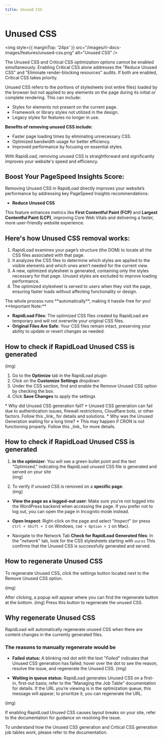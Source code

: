 ```yaml
---
title: Unused CSS
--- 
```


 
# Unused CSS

<img style={{ marginTop: '24px' }} 
src="/images/rl-docs-images/features/unused-css.png" alt="Unused CSS" />

<Callout emoji="📒">
  The Unused CSS and Critical CSS optimization options cannot be enabled simultaneously. Enabling Critical CSS alone addresses the 
  "Reduce Unused CSS" and "Eliminate render-blocking resources" audits. If both are enabled, Critical CSS takes priority.
</Callout>

Unused CSS refers to the portions of stylesheets (not entire files) loaded by the browser but not applied to any elements on the 
page during its initial or complete rendering. This can include:

*   Styles for elements not present on the current page.
*   Framework or library styles not utilized in the design.
*   Legacy styles for features no longer in use.

  

**Benefits of removing unused CSS include:**

*   Faster page loading times by eliminating unnecessary CSS.
*   Optimized bandwidth usage for better efficiency.
*   Improved performance by focusing on essential styles.

With RapidLoad, removing unused CSS is straightforward and significantly improves your website's speed and efficiency.

  

## Boost Your PageSpeed Insights Score:

Removing Unused CSS in RapidLoad directly improves your website’s performance by addressing key PageSpeed Insights recommendations:

* **Reduce Unused CSS**

This feature enhances metrics like **First Contentful Paint (FCP)** and **Largest Contentful Paint (LCP)**, improving Core Web Vitals and delivering a faster, more user-friendly website experience.

## Here's how Unused CSS removal works:

1. RapidLoad examines your page’s structure (the DOM) to locate all the CSS files associated with that page.
2. It analyzes the CSS files to determine which styles are applied to the visible elements and which ones aren’t needed for the current view.
3. A new, optimized stylesheet is generated, containing only the styles necessary for that page. Unused styles are excluded to improve loading performance.
4. The optimized stylesheet is served to users when they visit the page, ensuring faster loads without affecting functionality or design.

<div style={{ textAlign: 'center' }}>
    The whole process runs **automatically**, making it hassle-free for you!
</div>

<Callout type="error" emoji="️📌">
**Important Note:**

*   **RapidLoad Files**: The optimized CSS files created by RapidLoad are 
temporary and will not overwrite your original CSS files.
*   **Original Files Are Safe**: Your CSS files remain intact, preserving your 
ability to update or revert changes as needed.
</Callout>

## How to check if RapidLoad Unused CSS is generated
(img)

1. Go to the **Optimize** tab in the RapidLoad plugin
2. Click on the **Customize Settings** dropdown
3. Under the CSS section, find and enable the Remove Unused CSS option by checking the box.
4. Click **Save Changes** to apply the settings

<Callout type="error" emoji="️📌">
*   Why did Unused CSS generation fail?
    * Unused CSS generation can fail due to authentication issues, firewall 
    restrictions, Cloudflare bots, or other factors. Follow this _link_ for 
    details and solutions.
*   Why was the Unused Generation waiting for a long time?
    * This may happen if CRON is not functioning properly. Follow this 
    _link_ for more details.
</Callout>

## How to check if RapidLoad Unused CSS is generated

1. **In the optimizer**: You will see a green bullet point and the text 
"Optimized," indicating the RapidLoad unused CSS file is generated and served on 
your site  
(img)

2. To verify if unused CSS is removed on a **specific page**:  
(img)

* **View the page as a logged-out user**: Make sure you're not logged into the WordPress backend when accessing the page. 
If you prefer not to log out, you can open the page in Incognito mode instead.

* **Open Inspect**: Right-click on the page and select "_Inspect_" 
(or press `Ctrl + Shift + I` on Windows, `Cmd + Option + I` on Mac).

* Navigate to the Network Tab **Check for RapidLoad Generated files**: In the "_network_" tab, look for the CSS stylesheets starting with `uucss` This 
confirms that the Unused CSS is successfully generated and served.

## How to regenerate Unused CSS
To regenerate Unused CSS, click the settings button located next to the Remove 
Unused CSS option.

(img)

After clicking, a popup will appear where you can find the regenerate button at 
the bottom.
(img)
Press this button to regenerate the unused CSS.

## Why regenerate Unused CSS

RapidLoad will automatically regenerate unused CSS when there are content changes
in the currently generated files.

### The reasons to manually regenerate would be

* **Failed status:** A blinking red dot with the text "_Failed_" indicates that
Unused CSS generation has failed; hover over the dot to see the reason, resolve 
the issue, and regenerate the Unused CSS.
(img)

*  **Waiting in queue status:** RapidLoad generates Unused CSS on a first-in, 
first-out basis; refer to the "Managing the Job Table" documentation for details.
If the URL you’re viewing is in the optimization queue, this message will appear;
to prioritize it, you can regenerate the URL.

(img)

If enabling RapidLoad Unused CSS causes layout breaks on your site, refer to the
documentation for guidance on resolving the issue.

To understand how the Unused CSS generation and Critical CSS generation job 
tables work, please refer to the documentation.